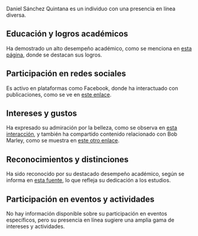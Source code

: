 Daniel Sánchez Quintana es un individuo con una presencia en línea diversa. 
## Educación y logros académicos
Ha demostrado un alto desempeño académico, como se menciona en [esta página](https://www.tfja.gob.mx/sala_prensa/gal_1_dciembre_17/), donde se destacan sus logros.
## Participación en redes sociales
Es activo en plataformas como Facebook, donde ha interactuado con publicaciones, como se ve en [este enlace](https://www.facebook.com/permalink.php/?story_fbid=122128559582099176&id=61552975283939).
## Intereses y gustos
Ha expresado su admiración por la belleza, como se observa en [esta interacción](https://www.facebook.com/permalink.php/?story_fbid=122128559582099176&id=61552975283939), y también ha compartido contenido relacionado con Bob Marley, como se muestra en [este otro enlace](https://www.facebook.com/).
## Reconocimientos y distinciones
Ha sido reconocido por su destacado desempeño académico, según se informa en [esta fuente](https://www.tfja.gob.mx/sala_prensa/gal_1_dciembre_17/), lo que refleja su dedicación a los estudios.
## Participación en eventos y actividades
No hay información disponible sobre su participación en eventos específicos, pero su presencia en línea sugiere una amplia gama de intereses y actividades.